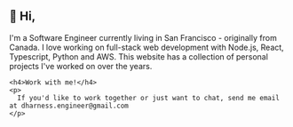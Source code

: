 
<div style={{display: 'flex', flexDirection: 'column'}}>
  <h2>👋 Hi,</h2>

  <div>
    <p>
      I'm a Software Engineer currently living in San Francisco - originally from Canada. I love working on full-stack web development
      with Node.js, React, Typescript, Python and AWS. This website has a collection of personal projects I've worked on over the years.
    </p>

    <h4>Work with me!</h4>
    <p>
      If you'd like to work together or just want to chat, send me email at dharness.engineer@gmail.com
    </p>

  </div>
</div>
